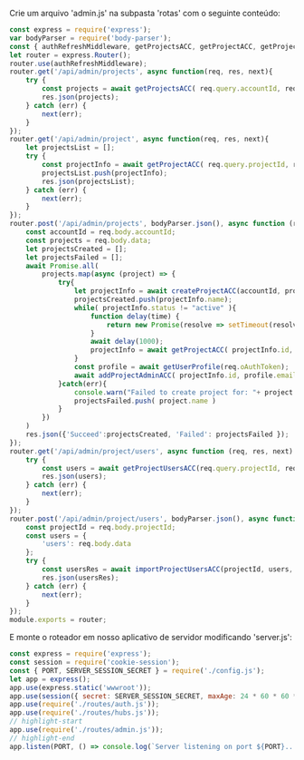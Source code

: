 Crie um arquivo 'admin.js' na subpasta 'rotas' com o seguinte conteúdo:

```js title="routes/admin.js"
const express = require('express');
var bodyParser = require('body-parser');
const { authRefreshMiddleware, getProjectsACC, getProjectACC, getProjectUsersACC, createProjectACC, importProjectUsersACC, addProjectAdminACC, getUserProfile } = require('../services/aps.js');
let router = express.Router();
router.use(authRefreshMiddleware);
router.get('/api/admin/projects', async function(req, res, next){
    try {
        const projects = await getProjectsACC( req.query.accountId, req.oAuthToken.access_token);
        res.json(projects);
    } catch (err) {
        next(err);
    }
});
router.get('/api/admin/project', async function(req, res, next){
    let projectsList = [];
    try {
        const projectInfo = await getProjectACC( req.query.projectId, req.oAuthToken.access_token);
        projectsList.push(projectInfo);
        res.json(projectsList);
    } catch (err) {
        next(err);
    }
});
router.post('/api/admin/projects', bodyParser.json(), async function (req, res, next) {
    const accountId = req.body.accountId;
    const projects = req.body.data;
    let projectsCreated = [];
    let projectsFailed = [];
    await Promise.all(
        projects.map(async (project) => {
            try{
                let projectInfo = await createProjectACC(accountId, project, req.oAuthToken.access_token);
                projectsCreated.push(projectInfo.name);
                while( projectInfo.status != "active" ){
                    function delay(time) {
                        return new Promise(resolve => setTimeout(resolve, time));
                    }
                    await delay(1000);    
                    projectInfo = await getProjectACC( projectInfo.id, req.oAuthToken.access_token);
                }
                const profile = await getUserProfile(req.oAuthToken);
                await addProjectAdminACC( projectInfo.id, profile.email, req.oAuthToken.access_token )
            }catch(err){
                console.warn("Failed to create project for: "+ project.name + " due to: "+ err.message )
                projectsFailed.push( project.name )
            }
        })
    )
    res.json({'Succeed':projectsCreated, 'Failed': projectsFailed });
});
router.get('/api/admin/project/users', async function (req, res, next) {
    try {
        const users = await getProjectUsersACC(req.query.projectId, req.oAuthToken.access_token);
        res.json(users);
    } catch (err) {
        next(err);
    }
});
router.post('/api/admin/project/users', bodyParser.json(), async function (req, res, next) {
    const projectId = req.body.projectId;
    const users = { 
        'users': req.body.data 
    };
    try {
        const usersRes = await importProjectUsersACC(projectId, users, req.oAuthToken.access_token);
        res.json(usersRes);
    } catch (err) {
        next(err);
    }
});
module.exports = router;
```

E monte o roteador em nosso aplicativo de servidor modificando 'server.js':

```js title="server.js"
const express = require('express');
const session = require('cookie-session');
const { PORT, SERVER_SESSION_SECRET } = require('./config.js');
let app = express();
app.use(express.static('wwwroot'));
app.use(session({ secret: SERVER_SESSION_SECRET, maxAge: 24 * 60 * 60 * 1000 }));
app.use(require('./routes/auth.js'));
app.use(require('./routes/hubs.js'));
// highlight-start
app.use(require('./routes/admin.js'));
// highlight-end
app.listen(PORT, () => console.log(`Server listening on port ${PORT}...`));
```
